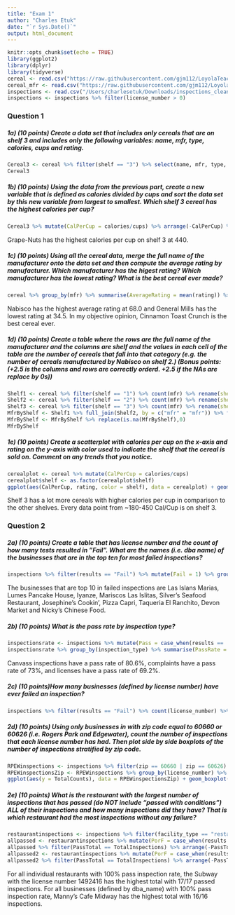```yaml
---
title: "Exam 1"
author: "Charles Etuk"
date: "`r Sys.Date()`"
output: html_document
---
```


```r
knitr::opts_chunk$set(echo = TRUE)
library(ggplot2)
library(dplyr)
library(tidyverse)
cereal <- read.csv("https://raw.githubusercontent.com/gjm112/LoyolaTeaching/main/cereal.csv")
cereal_mfr <- read.csv("https://raw.githubusercontent.com/gjm112/LoyolaTeaching/main/cereal_mfr.csv")
inspections <- read.csv("/Users/charlesetuk/Downloads/inspections_clean.csv")
inspections <- inspections %>% filter(license_number > 0)
```
### Question 1
##### 1a) (10 points) Create a data set that includes only cereals that are on shelf 3 and includes only the following variables: name, mfr, type, calories, cups and rating.
```r
Cereal3 <- cereal %>% filter(shelf == "3") %>% select(name, mfr, type, calories, cups, rating)
Cereal3
```

##### 1b) (10 points) Using the data from the previous part, create a new variable that is defined as calories divided by cups and sort the data set by this new variable from largest to smallest. Which shelf 3 cereal has the highest calories per cup?
```r
Cereal3 %>% mutate(CalPerCup = calories/cups) %>% arrange(-CalPerCup) %>% head(1)
```
Grape-Nuts has the highest calories per cup on shelf 3 at 440.

##### 1c) (10 points) Using all the cereal data, merge the full name of the manufacturer onto the data set and then compute the average rating by manufacturer. Which manufacturer has the higest rating? Which manufacturer has the lowest rating? What is the best cereal ever made?
```r
cereal %>% group_by(mfr) %>% summarise(AverageRating = mean(rating)) %>% left_join(cereal_mfr, by = c("mfr" = "mfr")) %>% select(mfr_full, AverageRating) %>% arrange(-AverageRating)
```
Nabisco has the highest average rating at 68.0 and General Mills has the lowest rating at 34.5. In my objective opinion, Cinnamon Toast Crunch is the best cereal ever.

##### 1d) (10 points) Create a table where the rows are the full name of the manufacturer and the columns are shelf and the values in each cell of the table are the number of cereals that fall into that category (e.g. the number of cereals manufactured by Nabisco on shelf 2.) (Bonus points: (+2.5 is the columns and rows are correctly orderd. +2.5 if the NAs are replace by 0s))
```r
Shelf1 <- cereal %>% filter(shelf == "1") %>% count(mfr) %>% rename(shelf1 = n)
Shelf2 <- cereal %>% filter(shelf == "2") %>% count(mfr) %>% rename(shelf2 = n)
Shelf3 <- cereal %>% filter(shelf == "3") %>% count(mfr) %>% rename(shelf3 = n)
MfrByShelf <- Shelf1 %>% full_join(Shelf2, by = c("mfr" = "mfr")) %>% full_join(Shelf3, by = c("mfr" = "mfr")) %>% left_join(cereal_mfr, by = c("mfr" = "mfr")) %>% select(mfr_full, shelf1, shelf2, shelf3) 
MfrByShelf <- MfrByShelf %>% replace(is.na(MfrByShelf),0)
MfrByShelf
```

##### 1e) (10 points) Create a scatterplot with calories per cup on the x-axis and rating on the y-axis with color used to indicate the shelf that the cereal is sold on. Comment on any trends that you notice.
```r
cerealplot <- cereal %>% mutate(CalPerCup = calories/cups)
cerealplot$shelf <- as.factor(cerealplot$shelf)
ggplot(aes(CalPerCup, rating, color = shelf), data = cerealplot) + geom_point() + scale_color_manual(breaks = c("1", "2", "3"), values=c("red", "blue", "green2"))
```

Shelf 3 has a lot more cereals with higher calories per cup in comparison to the other shelves. Every data point from ~180-450 Cal/Cup is on shelf 3.

### Question 2
##### 2a) (10 points) Create a table that has license number and the count of how many tests resulted in ”Fail”. What are the names (i.e. dba name) of the businesses that are in the top ten for most failed inspections?
```r
inspections %>% filter(results == "Fail") %>% mutate(Fail = 1) %>% group_by(license_number, dba_name) %>% summarise(FailCounts = sum(Fail)) %>% arrange(-FailCounts) %>% head(10) 
```
The businesses that are top 10 in failed inspections are Las Islans Marias, Lumes Pancake House, Iyanze, Mariscos Las Islitas, Silver's Seafood Restaurant, Josephine's Cookin', Pizza Capri, Taqueria El Ranchito, Devon Market and Nicky's Chinese Food.

##### 2b) (10 points) What is the pass rate by inspection type?
```r
inspectionsrate <- inspections %>% mutate(Pass = case_when(results == 'Pass' ~ 1, results == 'Fail' ~ 0, results == 'Pass w/ Conditions' ~ 1)) %>% mutate(Fail = case_when(results == 'Pass' ~ 0, results == 'Fail' ~ 1, results == 'Pass w/ Conditions' ~ 0))
inspectionsrate %>% group_by(inspection_type) %>% summarise(PassRate = sum(Pass)/(sum(Fail)+sum(Pass))) 
```
Canvass inspections have a pass rate of 80.6%, complaints have a pass rate of 73%, and licenses have a pass rate of 69.2%.

##### 2c) (10 points)How many businesses (defined by license number) have ever failed an inspection?
```r
inspections %>% filter(results == "Fail") %>% count(license_number) %>% nrow()
```

##### 2d) (10 points) Using only businesses in with zip code equal to 60660 or 60626 (i.e. Rogers Park and Edgewater), count the number of inspections that each license number has had. Then plot side by side boxplots of the number of inspections stratified by zip code.
```r
RPEWinspections <- inspections %>% filter(zip == 60660 | zip == 60626) %>% mutate(counter = 1)
RPEWinspectionsZip <- RPEWinspections %>% group_by(license_number) %>% summarise(zipcode = mean(zip), TotalCounts = sum(counter))
ggplot(aes(y = TotalCounts), data = RPEWinspectionsZip) + geom_boxplot() + facet_wrap(~zipcode)
```

##### 2e) (10 points) What is the restaurant with the largest number of inspections that has passed (do NOT include “passed with conditions”) ALL of their inspections and how many inspections did they have? That is which restaurant had the most inspections without any failure?
```r
restaurantinspections <- inspections %>% filter(facility_type == "restaurant")
allpassed <- restaurantinspections %>% mutate(PorF = case_when(results == 'Pass' ~ 1, results == 'Fail' ~ 0, results == 'Pass w/ Conditions' ~ 0)) %>% mutate(counter = 1) %>% group_by(license_number, dba_name) %>% summarise(PassTotal = (sum(PorF)), TotalInspections = sum(counter))
allpassed %>% filter(PassTotal == TotalInspections) %>% arrange(-PassTotal) %>% head(5)
allpassed2 <- restaurantinspections %>% mutate(PorF = case_when(results == 'Pass' ~ 1, results == 'Fail' ~ 0, results == 'Pass w/ Conditions' ~ 0)) %>% mutate(counter = 1) %>% group_by(dba_name) %>% summarise(PassTotal = (sum(PorF)), TotalInspections = sum(counter))
allpassed2 %>% filter(PassTotal == TotalInspections) %>% arrange(-PassTotal) %>% head(5)
```
For all individual restaurants with 100% pass inspection rate, the Subway with the license number 1492416 has the highest total with 17/17 passed inspections. For all businesses (defined by dba_name) with 100% pass inspection rate, Manny's Cafe Midway has the highest total with 16/16 inspections.


